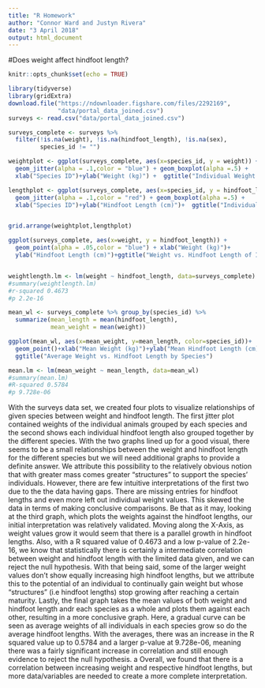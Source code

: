 ```yaml
---
title: "R Homework"
author: "Connor Ward and Justyn Rivera"
date: "3 April 2018"
output: html_document
---
```


#Does weight affect hindfoot length?

```r
knitr::opts_chunk$set(echo = TRUE)
```
```r

library(tidyverse)
library(gridExtra)
download.file("https://ndownloader.figshare.com/files/2292169",
              "data/portal_data_joined.csv")
surveys <- read.csv("data/portal_data_joined.csv")

surveys_complete <- surveys %>%
  filter(!is.na(weight), !is.na(hindfoot_length), !is.na(sex),
         species_id != "")

weightplot <- ggplot(surveys_complete, aes(x=species_id, y = weight)) +
  geom_jitter(alpha = .1,color = "blue") + geom_boxplot(alpha =.5) +
  xlab("Species ID")+ylab("Weight (kg)") +  ggtitle("Individual Weight by Species")

lengthplot <- ggplot(surveys_complete, aes(x=species_id, y = hindfoot_length)) +
  geom_jitter(alpha = .1,color = "red") + geom_boxplot(alpha =.5) +
  xlab("Species ID")+ylab("Hindfoot Length (cm)")+  ggtitle("Individual Hindfoot Length by Species")


grid.arrange(weightplot,lengthplot)

ggplot(surveys_complete, aes(x=weight, y = hindfoot_length)) +
  geom_point(alpha = .05,color = "blue") + xlab("Weight (kg)")+
  ylab("Hindfoot Length (cm)")+ggtitle("Weight vs. Hindfoot Length of Individuals")


weightlength.lm <- lm(weight ~ hindfoot_length, data=surveys_complete)
#summary(weightlength.lm)
#r-squared 0.4673
#p 2.2e-16

mean_wl <- surveys_complete %>% group_by(species_id) %>%
  summarize(mean_length = mean(hindfoot_length),
            mean_weight = mean(weight))

ggplot(mean_wl, aes(x=mean_weight, y=mean_length, color=species_id))+
  geom_point()+xlab("Mean Weight (kg)")+ylab("Mean Hindfoot Length (cm)")+
  ggtitle("Average Weight vs. Hindfoot Length by Species")

mean.lm <- lm(mean_weight ~ mean_length, data=mean_wl)
#summary(mean.lm)
#R-squared 0.5784
#p 9.728e-06
```
   
   With the surveys data set, we created four plots to visualize relationships of given species between weight and hindfoot length. The first jitter plot contained weights of the individual animals grouped by each species and the second shows each individual hindfoot length also grouped together by the different species. With the two graphs lined up for a good visual, there seems to be a small relationships between the weight and hindfoot length for the different species but we will need additional graphs to provide a definite answer. We attribute this possibility to the relatively obvious notion that with greater mass comes greater "structures" to support the species' individuals. However, there are few intuitive interpretations of the first two due to the the data having gaps. There are missing entries for hindfoot lengths and even more left out individual weight values. This skewed the data in terms of making conclusive comparisons. Be that as it may, looking at the third graph, which plots the weights against the hindfoot lengths, our initial interpretation was relatively validated. Moving along the X-Axis, as weight values grow it would seem that there is a parallel growth in hindfoot lengths. Also, with a R squared value of 0.4673 and a low p-value of 2.2e-16, we know that statistically there is certainly a intermediate correlation between weight and hindfoot length with the limited data given, and we can reject the null hypothesis. With that being said, some of the larger weight values don't show equally increasing high hindfoot lengths, but we attribute this to the potential of an individual to continually gain weight but whose "structures" (i.e hindfoot lengths) stop growing after reaching a certain maturity. Lastly, the final graph takes the mean values of both weight and hindfoot length andr each species as a whole and plots them against each other, resulting in a more conclusive graph. Here, a gradual curve can be seen as average weights of all individuals in each species grow so do the average hindfoot lengths. With the averages, there was an increase in the R squared value up to 0.5784 and a larger p-value at 9.728e-06, meaning there was a fairly significant increase in correlation and still enough evidence to reject the null hypothesis. a Overall, we found that there is a correlation between increasing weight and respective hindfoot lengths, but more data/variables are needed to create a more complete interpretation.